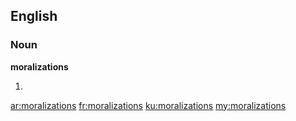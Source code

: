 ==English==
===Noun===
'''moralizations'''

#{{plural of|moralization}}

[[ar:moralizations]]
[[fr:moralizations]]
[[ku:moralizations]]
[[my:moralizations]]